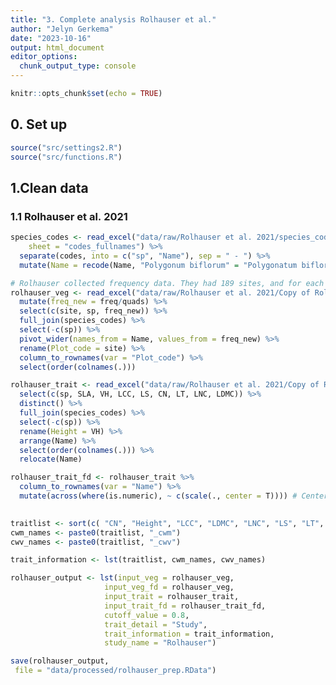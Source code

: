 ```yaml
---
title: "3. Complete analysis Rolhauser et al."
author: "Jelyn Gerkema"
date: "2023-10-16"
output: html_document
editor_options: 
  chunk_output_type: console
---
```


```r
knitr::opts_chunk$set(echo = TRUE)

```

## 0. Set up
```r
source("src/settings2.R")
source("src/functions.R")

```

## 1.Clean data


### 1.1 Rolhauser et al. 2021
```r

species_codes <- read_excel("data/raw/Rolhauser et al. 2021/species_codes_rolhauser.xlsx", 
    sheet = "codes_fullnames") %>%
  separate(codes, into = c("sp", "Name"), sep = " - ") %>%
  mutate(Name = recode(Name, "Polygonum biflorum" = "Polygonatum biflorum"))

# Rolhauser collected frequency data. They had 189 sites, and for each site, they recorded species presence in multiple subplots. The amount of subplots howerever, differs per site. To make the plots comparable with each other, the frequency is divided by the total number of subplots. 
rolhauser_veg <- read_excel("data/raw/Rolhauser et al. 2021/Copy of Rolhauser__Waller___Tucker_J_Ecol_-_data.xlsx") %>%
  mutate(freq_new = freq/quads) %>%
  select(c(site, sp, freq_new)) %>%
  full_join(species_codes) %>%
  select(-c(sp)) %>%
  pivot_wider(names_from = Name, values_from = freq_new) %>%
  rename(Plot_code = site) %>%
  column_to_rownames(var = "Plot_code") %>%
  select(order(colnames(.)))

rolhauser_trait <- read_excel("data/raw/Rolhauser et al. 2021/Copy of Rolhauser__Waller___Tucker_J_Ecol_-_data.xlsx") %>%
  select(c(sp, SLA, VH, LCC, LS, CN, LT, LNC, LDMC)) %>%
  distinct() %>%
  full_join(species_codes) %>%
  select(-c(sp)) %>%
  rename(Height = VH) %>%
  arrange(Name) %>%
  select(order(colnames(.))) %>%
  relocate(Name)

rolhauser_trait_fd <- rolhauser_trait %>%
  column_to_rownames(var = "Name") %>%
  mutate(across(where(is.numeric), ~ c(scale(., center = T)))) # Center is true, this results in a mean of 0. This way of standardizing would not work for CATS, since all values need to be higher than 0, but for FD, this is preferred. 
  

traitlist <- sort(c( "CN", "Height", "LCC", "LDMC", "LNC", "LS", "LT", "SLA"))
cwm_names <- paste0(traitlist, "_cwm")
cwv_names <- paste0(traitlist, "_cwv")

trait_information <- lst(traitlist, cwm_names, cwv_names)

rolhauser_output <- lst(input_veg = rolhauser_veg, 
                     input_veg_fd = rolhauser_veg,
                     input_trait = rolhauser_trait,
                     input_trait_fd = rolhauser_trait_fd,
                     cutoff_value = 0.8,
                     trait_detail = "Study",
                     trait_information = trait_information,
                     study_name = "Rolhauser")

save(rolhauser_output,
 file = "data/processed/rolhauser_prep.RData")

``` 

